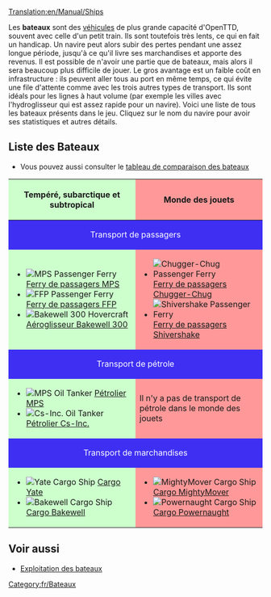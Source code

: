[[Translation:en/Manual/Ships]]
{{fr/Table des matières}}

Les '''bateaux''' sont des [[fr/Manual/Véhicules|véhicules]] de plus grande capacité d'OpenTTD, souvent avec celle d'un petit train. Ils sont toutefois très lents, ce qui en fait un handicap. Un navire peut alors subir des pertes pendant une assez longue période, jusqu'à ce qu'il livre ses marchandises et apporte des revenus. Il est possible de n'avoir une partie que de bateaux, mais alors il sera beaucoup plus difficile de jouer. Le gros avantage est un faible coût en infrastructure : ils peuvent aller tous au port en même temps, ce qui évite une file d'attente comme avec les trois autres types de transport. Ils sont idéals pour les lignes à haut volume (par exemple les villes avec l'hydroglisseur qui est assez rapide pour un navire). Voici une liste de tous les bateaux présents dans le jeu. Cliquez sur le nom du navire pour avoir ses statistiques et autres détails.

==Liste des Bateaux==
* Vous pouvez aussi consulter le [[fr/Manual/Base Set/Ships/Comparaison navale|tableau de comparaison des bateaux]]

{|border="1" cellspacing="2" cellpadding="3" rules="all" style="margin:1em 1em 1em 0; border:solid 1px #AAAAAA;"
!width="50%" style="background: #ccffcc" | Tempéré, subarctique et subtropical
!width="50%" style="background: #ff9999" | Monde des jouets
|-
! colspan="2" style="background: #3e2ff3; color:white" align="center" | Transport de passagers
|-
| style="background: #ccffcc" |
*[[File:en/Ferry.png|MPS Passenger Ferry]] [[fr/Manual/Base Set/Ships/Ferry de passagers MPS|Ferry de passagers MPS]]
*[[File:en/Ferry.png|FFP Passenger Ferry]] [[fr/Manual/Base Set/Ships/Ferry de passagers FFP|Ferry de passagers FFP]]
*[[File:en/Hovercraft.png|Bakewell 300 Hovercraft]] [[fr/Manual/Base Set/Ships/Aéroglisseur Bakewell 300|Aéroglisseur Bakewell 300]]
| style="background: #ff9999" |
*[[File:en/Toylandpassengership.png|Chugger-Chug Passenger Ferry]] [[fr/Manual/Base Set/Ships/Ferry de passagers Chugger-Chug|Ferry de passagers Chugger-Chug]]
*[[File:en/Toylandpassengership.png|Shivershake Passenger Ferry]] [[fr/Manual/Base Set/Ships/Ferry de passagers Shivershake|Ferry de passagers Shivershake]]
|-
! colspan="2" style="background: #3e2ff3; color:white" align="center" | Transport de pétrole
|-
| style="background: #ccffcc" |
*[[File:en/OilTanker.png|MPS Oil Tanker]] [[fr/Manual/Base Set/Ships/Pétrolier MPS|Pétrolier MPS]]
*[[File:en/OilTanker.png|Cs-Inc. Oil Tanker]] [[fr/Manual/Base Set/Ships/Pétrolier Cs-Inc.|Pétrolier Cs-Inc.]]
| style="background: #ff9999" | Il n'y a pas de transport de pétrole dans le monde des jouets
|-
! colspan="2" style="background: #3e2ff3; color:white" align="center" | Transport de marchandises
|-
| style="background: #ccffcc" |
*[[File:en/CargoShip.png|Yate Cargo Ship]] [[fr/Manual/Base Set/Ships/Cargo Yate|Cargo Yate]]
*[[File:en/CargoShip.png|Bakewell Cargo Ship]] [[fr/Manual/Base Set/Ships/Cargo Bakewell|Cargo Bakewell]]
| style="background: #ff9999" |
*[[File:en/Toylandcargoship.png|MightyMover Cargo Ship]] [[fr/Manual/Base Set/Ships/Cargo MightyMover|Cargo MightyMover]]
*[[File:en/Toylandcargoship.png|Powernaught Cargo Ship]] [[fr/Manual/Base Set/Ships/Cargo Powernaught|Cargo Powernaught]]
|}

==Voir aussi==
*[[fr/Manual/Construction Maritime#exploitation-du-bateau|Exploitation des bateaux]]


[[Category:fr/Bateaux]]